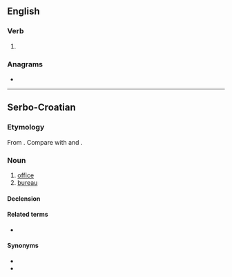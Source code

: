 ==English==

===Verb===
{{head|en|verb form}}

# {{en-past of|ure}}

===Anagrams===
* {{anagrams|en|a=deru|Duer|dure|rude|rued|urdé}}

----

==Serbo-Croatian==

===Etymology===
From {{inh|sh|sla-pro|*urędъ}}. Compare with {{cog|pl|urząd}} and {{cog|cs|úřad}}.

===Noun===
{{sh-noun|g=m|head=úred}}

# [[office]]
# [[bureau]]

====Declension====
{{sh-decl-noun
|ured|uredi
|ureda|ureda
|uredu|uredima
|ured|urede
|urede|uredi
|uredu|uredima
|uredom|uredima
}}

====Related terms====
* {{l|sh|uredski}}

====Synonyms====
* {{l|sh|kancelarija}}
* {{l|sh|biro}}